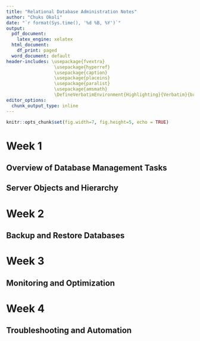 ```yaml
---
title: "Relational Database Administration Notes"
author: "Chuks Okoli"
date: "`r format(Sys.time(), '%d %B, %Y')`"
output:
  pdf_document:
    latex_engine: xelatex
  html_document:
    df_print: paged
  word_document: default
header-includes: \usepackage{fvextra} 
                  \usepackage{hyperref} 
                  \usepackage{caption} 
                  \usepackage{placeins}
                  \usepackage{paralist}
                  \usepackage{amsmath} 
                  \DefineVerbatimEnvironment{Highlighting}{Verbatim}{breaklines,commandchars=\\\{\}}
editor_options:
  chunk_output_type: inline
---
```


```r
knitr::opts_chunk$set(fig.width=7, fig.height=5, echo = TRUE)
```

# Week 1

## Overview of Database Management Tasks

```{=latex}
\textbf{Typical day for a database administrator:}
\begin{compactitem}
\item Checking the state of the database. Database should be running with no errors. 
\item Check that scheduled backups have completed and resolve issues.
\item Responding to support tickets.
\item Meeting with developers and other stakeholders.
\item Monitoring database activity.
\item Determine appropriate server resources needed for planning a new database.
\end{compactitem}

\textbf{Database Management Lifecycle} \\
The database lifecycle is shown in \textbf{Fig. \ref{fig:dba_lifecycle}}.
\begin{figure}[h!]
\centering
  \includegraphics[width=0.75\linewidth]{database lifecycle.png}
  \caption{The database lifecycle}
  \label{fig:dba_lifecycle}
\end{figure}

\textit{Requirement analysis}
\begin{compactitem}
\item Understand purpose and scope of the database
  \begin{compactitem}
    \item Establish what data is involved
    \item Talk to the users and producers of the data, and develop samples of how users will use the data such as reports and dashboards
  \end{compactitem}
\item Work with stakeholders such as Developers, Data Engineers, DBAs, Technology Managers, End-Users and determine requirements
\end{compactitem}

\textit{Design and Plan}
\begin{compactitem}
\item Develop a plan for implementing the database by working with database objects such as instances, databases, tables, and indexes.
  \begin{compactitem}
    \item Develop database model showing which instances contains which databases and tables, how tables relate to each other, how users access data and so on.
    \item Design Entity Relationship Diagrams or ERDs
  \end{compactitem}
\item Determine appropriate server resources like storage space, memory, processing power, and log file size.
\item Plan for how database objects are physically stored.
\end{compactitem}

\textit{Implementation}
\begin{compactitem}
\item Create and configure database objects like instances, databases, tables, views, and indexes.
\item Configuring database security, granting access for database users, groups, and roles
\item Automates repeated database tasks such as backups, restores, and deployments to improve efficiency
\item Import data from other databases, export data based on a query from a different source, or migrate projects from one environment to another, such as moving a project from the Application Development environment to the Production environment.
\end{compactitem}

\textit{Monitoring and Maintenance}
\begin{compactitem}
\item Looks after the daily operations of the database
\item Monitor the system for long-running queries and help end-users optimize them to run faster and not overuse system resources
\item Review report and monitor activity, identify expensive queries, resource waits
\item Apply upgrades and security patches to database software. 
\item Recommend and implement emerging database technologies
\item Automate deployments and routine tasks such as backups whenever possible to keep processes working efficiently.
\item Reviews logs and alerts, looking for failed logins and data access attempts to identify potential threats and vulnerabilities. 
\item Maintains database user and application permissions – revoking access to users and groups who should no longer have access and adding new users and roles as required to perform their jobs.
\end{compactitem}


```

## Server Objects and Hierarchy

```{=latex}
\textbf{Database Objects}
\begin{compactitem}
\item An instance is a logical boundary for a database or set of databases where you organize database objects and set configuration parameters. 
\item Common database objects are items that exist within the database such as tables, constraints, indexes, keys, views, aliases, triggers, events, and log files.
\item Different RDBMSs use different names for their system objects. Most use the terms system schema, system tables, catalog, or directory.
\item Database storage is managed through logical database objects and physical storage.
\end{compactitem}
```

# Week 2

## Backup and Restore Databases

```{=latex}
Backup and restore refer to the process of backing up data for protection purposes-restoring it after data loss from an unplanned shutdown, accidental deletion, or data corruption. \\
\textbf{Backup and Restore scenarios} 
\begin{compactitem}
\item Saving a copy of data for protection
\item Recovering from data loss
  \begin{compactitem}
    \item After unplanned shutdown
    \item Accidental deletion
    \item Data corruption
  \end{compactitem}
\item Move to a different database system
\item Share data with business partners
\item Use a copy of the data, e.g., in development or test environment
\end{compactitem}

\textbf{Physical vs. logical backups} 
\begin{compactitem}
\item Logical backup
  \begin{compactitem}
    \item Contains DDL and DML commands to recreate database
    \item Can reclaim wasted space
    \item Slow and may impact performance
    \item Granular
    \item Backup/restore, import/export, dump \& load utilities
  \end{compactitem}
\item Physical backup
  \begin{compactitem}
    \item Copy of physical files, including logs, and configuration 
    \item Smaller and quicker
    \item Less Granular
    \item Can only restore to similar RDBMS
    \item Common for specialized storage and cloud
  \end{compactitem}
\end{compactitem}

\textbf{What to backup}
\begin{compactitem}
  \item Database
  \item Schema
  \item Tables
  \item Subset of data
  \item Other objects
\end{compactitem}

\textbf{Key considerations}
\begin{compactitem}
  \item Check that your backup is valid
  \item Check that your restore plan works
  \item Ensure that your back up files are secure
\end{compactitem}

\textbf{Types of Backup}
\begin{compactitem}
  \item Full backups - complete copy of all of the data in the object or objects that you are backing up
  \item Point-in-time backups - uses logged transactions to restore to an earlier point in time
  \item Differential backups - a copy of any data that has changed since the last full backup was taken
  \item Incremental backup - a copy of any data that has changed since the last backup of any type was taken
\end{compactitem}

\textbf{Backup Policies} \\
Hot backup or online backup - are performed while the data is in use, while in Cold backup, the data is offline. Many decisions have to be made about backup policies such as: 
\begin{compactitem}
  \item Physical or logical
  \item Full, differential, or incremental
  \item Hot or cold
  \item Compression
  \item Encryption
  \item Frequency:
    \begin{compactitem}
      \item Is data regularly changing or being added?
      \item Is the existing table large?
    \end{compactitem}
  \item Schedule:
    \begin{compactitem}
      \item Is the data accessed equally across the 24-hour day?
      \item Is it accessed at weekends?
    \end{compactitem}
  \item Automated backups
  \item Consider cloud backups
\end{compactitem}

\textbf{Summary of Backup and Restore Databases}
\begin{compactitem}
\item The types of backups are full, point-in-time, differential, and incremental.
\item The difference between physical backups and logical backups, and between hot backups and cold backups.
\item Your backup policy should be determined from your recovery needs and your data usage.
\item Database transaction logs keep track of all activities that change the database structure and record transactions that insert, update, or delete data in the database.
\end{compactitem}

\textbf{Security and User Management} \\
\textit{Authorization} \\
Authorization are priviledges granted to users, and to groups or roles. Use the \texttt{SQL GRANT CONNECT} command to grant connection access to a particular database to a particular user, group, or role. To grant connection access to an individual user rather than a group or role, you simply specify the user name in place of the group name. To grant database or table access:
\begin{compactitem}
\item To team, use \texttt{GRANT CONNECT TO ``salesteam''}
\item To a specific person e.g., Joan, use \texttt{GRANT CONNET TO 'joan'}
\item To grant select priviledges only on a table, use \texttt{GRANT SELECT ON mydb.mytable TO 'salesteam'}
\item To grant insert priviledges, use \texttt{GRANT INSERT ON mydb.mytable TO 'salesteam'}
\item To grant update priviledges, use \texttt{GRANT UPDATE ON mydb.mytable TO 'salesteam'}
\item To grant delete priviledges, use \texttt{GRANT DELETE ON mydb.mytable TO 'salesteam'}
\item To view a stored procedure, use \texttt{GRANT VIEW ON mydb.myproc TO 'salesteam'}
\item To execute the stored procedure, use \texttt{GRANT EXECUTE ON mydb.myproc TO 'salesteam'}
\item To change the definition of a procedure, use \texttt{GRANT ALTER ON mydb.myproc TO 'salesteam'}
\item To remove granted priviledges, use \texttt{REVOKE SELECT ON mydb.mytable TO 'salesteam'}
\item To deny any previous grant of a permission, use \texttt{DENY SELECT ON mydb.mytable TO 'salesteam'}
\end{compactitem}


\textbf{Summary of Security and User Management}
\begin{compactitem}
\item Authentication is the process of verifying that the user is who they claim to be. Authorization is the process of giving users permissions or privileges to access the objects and data in the database.
\item When securing a database, you need to consider the security of the server and operating system, as well as the database and data.
\item A database user is a user account that is allowed to access specified database objects. Groups are logical groupings of users to simplify user management. A database role defines a set of permissions needed to undertake a specific role in the database.
\item When implementing role or group membership, use the principle of least privilege.
\item Auditing does not directly protect your database but does identify gaps in your security.
\item Customer-managed keys provide the data owner with more control over their data stored in the cloud.
\end{compactitem}
```

# Week 3

## Monitoring and Optimization

```{=latex}
\textbf{What is database monitoring} \\
One of the most challenging and necessary elements of database management is performance tuning, and one of the critical parts of this process is database monitoring. The term database monitoring refers to the different tasks related to the scrutinization of the day-to-day operational status of your database.

Database monitoring is crucial to maintain the health and performance of your relational database management system, regardless of which vendor’s database product you are using. As a database admin, you can then utilize this useful information to perform several database monitoring tasks, including: 
\begin{compactitem}
\item Forecasting your future hardware requirements based on database usage patterns. 
\item Analyzing the performance of individual applications or database queries. 
\item Tracking the usage of indexes and tables. 
\item Determining the root cause of any system performance degradation. 
\item Optimizing database elements to provide the best possible performance. 
\item Assessing the impact of any optimization activities. 
\end{compactitem}

Reactive monitoring is done after an issue occurs, when you act in direct response to that issue; perhaps by fixing a configuration setting or adding more resources, for example. The most common situations when reactive monitoring occurs is either when your database security has been breached, or the performance of your database reaches critically low levels, or when some other kind of major database incident occurs that greatly impacts your business and therefore needs resolving as soon as possible. In contrast, a proactive monitoring strategy seeks to prevent this reactive panic by identifying issues before they grow into large problems. This is primarily achieved by observing specific metrics from your database and then sending alerts to interested parties if the values of these metrics reach abnormal levels. Proactive monitoring typically utilizes automated processes to perform tasks such as regularly verifying that a database system is online and accessible, verifying that configuration changes do not adversely affect the performance of the database system, and that the database system is operating and performing at acceptable levels. This proactive approach is widely considered to be the better strategy and is preferred by most database admins. 
\textbf{Monitoring Usage and Performance} \\
Some of the key metrics for monitoring the usage and performance of your database include the following: 
\begin{compactitem}
\item Database throughput - indicates how much total work is being taken on by your database and is typically measured by the number of queries executed per second. 
\item Database resource usage - monitors the database resource usage by measuring the CPU, memory, log space, and storage usage. This summary metric represents the database resource usage by two aspects: average/max/latest number and time series number. 
\item Database availability - signals whether the database is up or down, that is, available or unavailable. It is typically a summary metric that represents the historical data on available time as a percentage. 
\item Database responsiveness - shows how well the system is responding to inbound requests and is another of the more commonly used database performance metrics. It provides DBAs with information on the average response time per query for their database servers, indicating how quickly they respond with query results. 
\item Database contention - indicates whether there is any contention between connections, by measuring lock-waits and concurrent database connections. Database contention is the term used to describe what happens when multiple processes are competing to access the same database resource at the same time.
\item Units of work - tracks what transactions (units of work) are consuming the most resources on the database server. 
\item Connections can display all kinds of network connection information to a database management console and can indicate whether a database server might fail due to long-running queries or having too many open connections. 
\item Most frequent queries - tracks the most frequent queries received by your database servers, including their frequency and average latency, that is, how long they take to be processed. 
\item Locked objects - shows detailed information about any locked processes and the process that blocked them. Locks and blocks stop several concurrent transactions from accessing an object at the same time. 
\item Stored procedures displays the aggregated execution metrics for procedures, external procedures, compiled functions, external functions, compiled triggers, and anonymous blocks invoked since database activation. 
\item Buffer pools tracks the usage of buffer pools and table spaces. A directory server uses buffer pools to store cached data and to improve database performance. When the buffer pool fills up, it removes older and less-used data to make room for newer data. 
\item Top consumers shows the top consumers of a system’s resources and can help DBAs with capacity planning and resource placement. 
\end{compactitem}

\textbf{Optimizing databases} \\
We optimize database in order to:
\begin{compactitem}
\item Identify bottlenecks
\item Fine-tune queries
\item Reduce response times
\end{compactitem}

RDBMSs have their own optimization commands
\begin{compactitem}
\item MySQL OPTIMIZE TABLE command
\item PostgreSQL VACUUM and REINDEX commands
\item DB2 RUNSTATS and REORG commands
\end{compactitem}

\textbf{Summary of Database Monitoring}
\begin{compactitem}
\item Database performance is measured by using key performance indicators, known as metrics, that enable DBAs to optimize organizations’ databases.
\item You should monitor at the infrastructure, platform, query, and user levels.
\item A database diagnostic log file, also known as an error log or troubleshooting log, contains timestamped messages for various types of informational messages, events, warnings, and error details.
\item Database optimization commands include OPTIMIZE TABLE in MySQL, VACUUM, and REINDEX in PostgreSQL, and RUNSTATS and REORG in Db2.
\item Query execution plans show details of the steps used to access data when running query statements.
\end{compactitem}

```

# Week 4

## Troubleshooting and Automation


```{=latex}
\textbf{Summary of Troubleshooting and Automation}
\begin{compactitem}
\item Performance monitoring, dashboards and reports, and server/database logs help identify bottlenecks.
\item Database automation is the use of unattended processes and self-updating procedures for basic database tasks.
\item Some automation processes include backing up, truncating, and restoring databases.
\item Reports give a regular overview of database health, notifications give a forewarning of a situation that could become troublesome if not addressed, and alerts bring awareness to an issue that needs immediate attention.
\end{compactitem}

```
